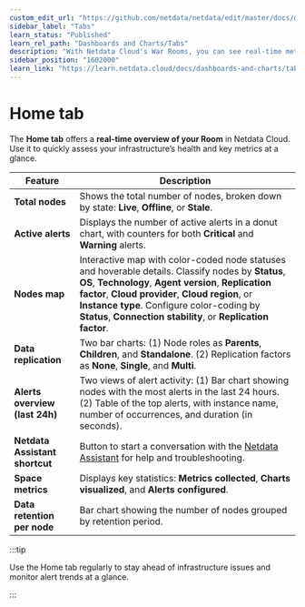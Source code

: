 ```yaml
---
custom_edit_url: "https://github.com/netdata/netdata/edit/master/docs/dashboards-and-charts/home-tab.md"
sidebar_label: "Tabs"
learn_status: "Published"
learn_rel_path: "Dashboards and Charts/Tabs"
description: "With Netdata Cloud's War Rooms, you can see real-time metrics, from any number of nodes in your infrastructure, in composite charts."
sidebar_position: "1602000"
learn_link: "https://learn.netdata.cloud/docs/dashboards-and-charts/tabs/tabs"
---
```


# Home tab

The **Home tab** offers a **real-time overview of your Room** in Netdata Cloud. Use it to quickly assess your infrastructure’s health and key metrics at a glance.

| Feature                        | Description                                                                                                                                                                                                                                                                                                                   |
|--------------------------------|-------------------------------------------------------------------------------------------------------------------------------------------------------------------------------------------------------------------------------------------------------------------------------------------------------------------------------|
| **Total nodes**                | Shows the total number of nodes, broken down by state: **Live**, **Offline**, or **Stale**.                                                                                                                                                                                                                                   |
| **Active alerts**              | Displays the number of active alerts in a donut chart, with counters for both **Critical** and **Warning** alerts.                                                                                                                                                                                                            |
| **Nodes map**                  | Interactive map with color-coded node statuses and hoverable details. Classify nodes by **Status**, **OS**, **Technology**, **Agent version**, **Replication factor**, **Cloud provider**, **Cloud region**, or **Instance type**. Configure color-coding by **Status**, **Connection stability**, or **Replication factor**. |
| **Data replication**           | Two bar charts: (1) Node roles as **Parents**, **Children**, and **Standalone**. (2) Replication factors as **None**, **Single**, and **Multi**.                                                                                                                                                                              |
| **Alerts overview (last 24h)** | Two views of alert activity: (1) Bar chart showing nodes with the most alerts in the last 24 hours. (2) Table of the top alerts, with instance name, number of occurrences, and duration (in seconds).                                                                                                                        |
| **Netdata Assistant shortcut** | Button to start a conversation with the [Netdata Assistant](https://github.com/netdata/netdata/edit/master/docs/netdata-assistant.md) for help and troubleshooting.                                                                                                                                                           |
| **Space metrics**              | Displays key statistics: **Metrics collected**, **Charts visualized**, and **Alerts configured**.                                                                                                                                                                                                                             |
| **Data retention per node**    | Bar chart showing the number of nodes grouped by retention period.                                                                                                                                                                                                                                                            |

:::tip

Use the Home tab regularly to stay ahead of infrastructure issues and monitor alert trends at a glance.

:::
